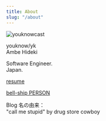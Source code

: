 ```yaml
---
title: About
slug: "/about"
---
```


![youknowcast](dog_s.png#float=left)

youknow/yk  
Ambe Hideki

Software Engineer.  
Japan.

[resume](https://www.resume.id/youknowcast)

[bell-ship PERSON](https://bs.bell-face.com/2020/11/24/2020112401/)

Blog 名の由来：  
"call me stupid" by drug store cowboy